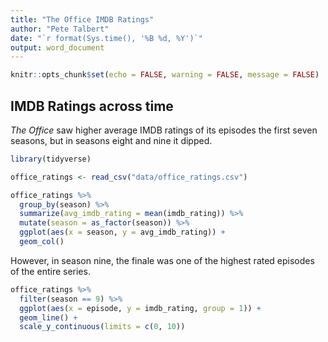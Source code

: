 ```yaml
---
title: "The Office IMDB Ratings"
author: "Pete Talbert"
date: "`r format(Sys.time(), '%B %d, %Y')`"
output: word_document
---
```


```r
knitr::opts_chunk$set(echo = FALSE, warning = FALSE, message = FALSE)
```

## IMDB Ratings across time

*The Office* saw higher average IMDB ratings of its episodes the first seven seasons, but in seasons eight and nine it dipped.

```r
library(tidyverse)

office_ratings <- read_csv("data/office_ratings.csv")

office_ratings %>% 
  group_by(season) %>% 
  summarize(avg_imdb_rating = mean(imdb_rating)) %>% 
  mutate(season = as_factor(season)) %>% 
  ggplot(aes(x = season, y = avg_imdb_rating)) +
  geom_col()
```

However, in season nine, the finale was one of the highest rated episodes of the entire series.

```r
office_ratings %>% 
  filter(season == 9) %>% 
  ggplot(aes(x = episode, y = imdb_rating, group = 1)) +
  geom_line() +
  scale_y_continuous(limits = c(0, 10))
```

